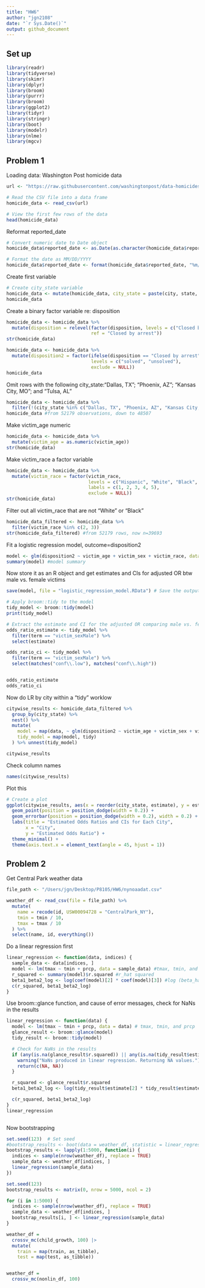 ```yaml
---
title: "HW6"
author: "jgn2108"
date: "`r Sys.Date()`"
output: github_document
---
```


## Set up
```r
library(readr)
library(tidyverse)
library(skimr)
library(dplyr)
library(broom)
library(purrr)
library(broom)
library(ggplot2)
library(tidyr)
library(stringr)
library(boot)
library(modelr)
library(nlme)
library(mgcv)
```

## Problem 1

Loading data: Washington Post homicide data
```r
url <- "https://raw.githubusercontent.com/washingtonpost/data-homicides/master/homicide-data.csv"

# Read the CSV file into a data frame
homicide_data <- read_csv(url)

# View the first few rows of the data
head(homicide_data)
```
Reformat reported_date
```r
# Convert numeric date to Date object
homicide_data$reported_date <- as.Date(as.character(homicide_data$reported_date), format = "%Y%m%d")

# Format the date as MM/DD/YYYY
homicide_data$reported_date <- format(homicide_data$reported_date, "%m/%d/%Y")
```
Create first variable
```r
# Create city_state variable
homicide_data <- mutate(homicide_data, city_state = paste(city, state, sep = ", "))
homicide_data
```

Create a binary factor variable re: disposition
```r
homicide_data <- homicide_data %>%
  mutate(disposition = relevel(factor(disposition, levels = c("Closed by arrest", "Closed without arrest")),
                               ref = "Closed by arrest"))
str(homicide_data)
```

```r
homicide_data <- homicide_data %>%
  mutate(disposition2 = factor(ifelse(disposition == "Closed by arrest", "solved", "unsolved"),
                               levels = c("solved", "unsolved"),
                               exclude = NULL))
homicide_data
```

Omit rows with the following city_state:"Dallas, TX"; "Phoenix, AZ"; "Kansas City, MO"; and "Tulsa, AL" 
```r
homicide_data <- homicide_data %>%
  filter(!(city_state %in% c("Dallas, TX", "Phoenix, AZ", "Kansas City, MO", "Tulsa, AL")))
homicide_data #from 52179 observations, down to 48507
```

Make victim_age numeric
```r
homicide_data <- homicide_data %>%
  mutate(victim_age = as.numeric(victim_age))
str(homicide_data)
```

Make victim_race a factor variable
```r
homicide_data <- homicide_data %>%
  mutate(victim_race = factor(victim_race, 
                              levels = c("Hispanic", "White", "Black", "Asian", "Other"),
                              labels = c(1, 2, 3, 4, 5),
                              exclude = NULL))
str(homicide_data)
```

Filter out all victim_race that are not "White" or "Black"
```r
homicide_data_filtered <- homicide_data %>%
  filter(victim_race %in% c(2, 3))
str(homicide_data_filtered) #from 52179 rows, now n=39693
```

Fit a logistic regression model, outcome=disposition2
```r
model <- glm(disposition2 ~ victim_age + victim_sex + victim_race, data = homicide_data_filtered, family = "binomial")
summary(model) #model summary

```

Now store it as an R object and get estimates and CIs for adjusted OR btw male vs. female victims
```r
save(model, file = "logistic_regression_model.RData") # Save the output of glm as an R object

# Apply broom::tidy to the model
tidy_model <- broom::tidy(model)
print(tidy_model)

# Extract the estimate and CI for the adjusted OR comparing male vs. female victims
odds_ratio_estimate <- tidy_model %>%
  filter(term == "victim_sexMale") %>%
  select(estimate)

odds_ratio_ci <- tidy_model %>%
  filter(term == "victim_sexMale") %>%
  select(matches("conf\\.low"), matches("conf\\.high"))


odds_ratio_estimate
odds_ratio_ci
```

Now do LR by city within a "tidy" worklow
```r
citywise_results <- homicide_data_filtered %>%
  group_by(city_state) %>%
  nest() %>%
  mutate(
    model = map(data, ~ glm(disposition2 ~ victim_age + victim_sex + victim_race, data = ., family = "binomial", control = list(maxit = 1000))),
    tidy_model = map(model, tidy)
  ) %>% unnest(tidy_model)

citywise_results
```
Check column names
```r
names(citywise_results)
```


Plot this
```r
# Create a plot
ggplot(citywise_results, aes(x = reorder(city_state, estimate), y = estimate, ymin = estimate - 1.96 * std.error, ymax = estimate + 1.96 * std.error)) +
  geom_point(position = position_dodge(width = 0.2)) +
  geom_errorbar(position = position_dodge(width = 0.2), width = 0.2) +
  labs(title = "Estimated Odds Ratios and CIs for Each City",
       x = "City",
       y = "Estimated Odds Ratio") +
  theme_minimal() +
  theme(axis.text.x = element_text(angle = 45, hjust = 1))
```

## Problem 2

Get Central Park weather data
```r
file_path <- "/Users/jgn/Desktop/P8105/HW6/nynoaadat.csv"

weather_df <- read_csv(file = file_path) %>%
  mutate(
    name = recode(id, USW00094728 = "CentralPark_NY"),
    tmin = tmin / 10,
    tmax = tmax / 10
  ) %>%
  select(name, id, everything())
```

Do a linear regression first
```r
linear_regression <- function(data, indices) {
  sample_data <- data[indices, ]
  model <- lm(tmax ~ tmin + prcp, data = sample_data) #tmax, tmin, and prcp
  r_squared <- summary(model)$r.squared #r_hat squared
  beta1_beta2_log <- log(coef(model)[2] * coef(model)[3]) #log (beta_hat_1 * beta_hat_2)
  c(r_squared, beta1_beta2_log)
}
```

Use broom::glance function, and cause of error messages, check for NaNs in the results
```r
linear_regression <- function(data) {
  model <- lm(tmax ~ tmin + prcp, data = data) # tmax, tmin, and prcp
  glance_result <- broom::glance(model)
  tidy_result <- broom::tidy(model)

  # Check for NaNs in the results
  if (any(is.na(glance_result$r.squared)) || any(is.na(tidy_result$estimate[2:3]))) {
    warning("NaNs produced in linear regression. Returning NA values.")
    return(c(NA, NA))
  }

  r_squared <- glance_result$r.squared
  beta1_beta2_log <- log(tidy_result$estimate[2] * tidy_result$estimate[3])

  c(r_squared, beta1_beta2_log)
}
linear_regression
```

```r

```

Now bootstrapping
```r
set.seed(123)  # Set seed
#bootstrap_results <- boot(data = weather_df, statistic = linear_regression, R = 50) NOT WORKING
bootstrap_results <- lapply(1:5000, function(i) {
  indices <- sample(nrow(weather_df), replace = TRUE)
  sample_data <- weather_df[indices, ]
  linear_regression(sample_data)
})
```

```r
set.seed(123) 
bootstrap_results <- matrix(0, nrow = 5000, ncol = 2)

for (i in 1:5000) {
  indices <- sample(nrow(weather_df), replace = TRUE)
  sample_data <- weather_df[indices, ]
  bootstrap_results[i, ] <- linear_regression(sample_data)
}
```


```r
weather_df =
  crossv_mc(child_growth, 100) |> 
  mutate(
    train = map(train, as_tibble),
    test = map(test, as_tibble))


weather_df = 
  crossv_mc(nonlin_df, 100)
```


